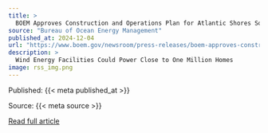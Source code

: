 ```yaml
---
title: >
  BOEM Approves Construction and Operations Plan for Atlantic Shores South Offshore Wind Projects
source: "Bureau of Ocean Energy Management"
published_at: 2024-12-04
url: "https://www.boem.gov/newsroom/press-releases/boem-approves-construction-and-operations-plan-atlantic-shores-south"
description: >
  Wind Energy Facilities Could Power Close to One Million Homes
image: rss_img.png
---
```



  Published: {{< meta published_at >}}
  

  Source: {{< meta source >}}
  

  [Read full article]({{< meta url >}}){target='blank'}
  

